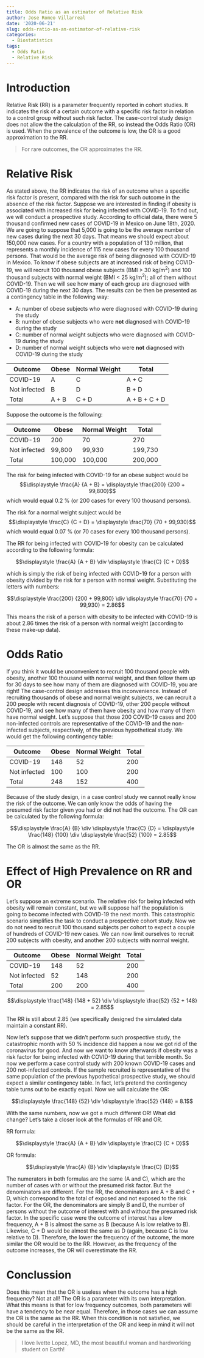 ---
title: Odds Ratio as an estimator of Relative Risk
author: Jose Romeo Villarreal
date: '2020-06-21'
slug: odds-ratio-as-an-estimator-of-relative-risk
categories: 
  - Biostatistics
tags:
  - Odds Ratio
  - Relative Risk
---

# Introduction
Relative Risk (RR) is a parameter frequently reported in cohort studies. It indicates the risk of a certain outcome with a specific risk factor in relation to a control group without such risk factor. The case-control study design does not allow the the calculation of the RR, so instead the Odds Ratio (OR) is used. When the prevalence of the outcome is low, the OR is a good approximation to the RR.

> For rare outcomes, the OR approximates the RR.

# Relative Risk
As stated above, the RR indicates the risk of an outcome when a specific risk factor is present, compared with the risk for such outcome in the absence of the risk factor. Suppose we are interested in finding if obesity is associated with increased risk for being infected with COVID-19. To find out, we will conduct a prospective study. According to official data, there were 5 thousand confirmed new cases of COVID-19 in Mexico on June 18th, 2020. We are going to suppose that 5,000 is going to be the average number of new cases during the next 30 days. That means we should expect about 150,000 new cases. For a country with a population of 130 million, that represents a monthly incidence of 115 new cases for every 100 thousand persons. That would be the average risk of being diagnosed with COVID-19 in Mexico. To know if obese subjects are at increased risk of being COVID-19, we will recruit 100 thousand obese subjects (BMI > 30 kg/m^2^) and 100 thousand subjects with normal weight (BMI < 25 kg/m^2^); all of them without COVID-19. Then we will see how many of each group are diagnosed with COVID-19 during the next 30 days. The results can be then be presented as a contingency table in the following way:

* A: number of obese subjects who were diagnosed with COVID-19 during the study
* B: number of obese subjects who were **not** diagnosed with COVID-19 during the study
* C: number of normal weight subjects who were diagnosed with COVID-19 during the study
* D: number of normal weight subjects who were **not** diagnosed with COVID-19 during the study

Outcome | Obese | Normal Weight | Total
---|---|---|---
COVID-19 | A | C | A + C
Not infected | B | D | B + D
Total | A + B | C + D | A + B + C + D

Suppose the outcome is the following:

Outcome | Obese | Normal Weight | Total
---|---|---|---
COVID-19 | 200 | 70 | 270
Not infected | 99,800 | 99,930 | 199,730
Total | 100,000 | 100,000 | 200,000

The risk for being infected with COVID-19 for an obese subject would be $$\displaystyle \frac{A} {A + B} = \displaystyle \frac{200} {200 + 99,800}$$
which would equal 0.2 % (or 200 cases for every 100 thousand persons).

The risk for a normal weight subject would be $$\displaystyle \frac{C} {C + D} = \displaystyle \frac{70} {70 + 99,930}$$
which would equal 0.07 % (or 70 cases for every 100 thousand persons).

The RR for being infected with COVID-19 for obesity can be calculated according to the following formula:

$$\displaystyle \frac{A} {A + B} \div \displaystyle \frac{C} {C + D}$$

which is simply the risk of being infected with COVID-19 for a person with obesity divided by the risk for a person with normal weight. Substituting the letters with numbers:

$$\displaystyle \frac{200} {200 + 99,800} \div \displaystyle \frac{70} {70 + 99,930} = 2.86$$

This means the risk of a person with obesity to be infected with COVID-19 is about 2.86 times the risk of a person with normal weight (according to these make-up data).

# Odds Ratio

If you think it would be unconvenient to recruit 100 thousand people with obesity, another 100 thousand with normal weight, and then follow them up for 30 days to see how many of them are diagnosed with COVID-19, you are right! The case-control design addresses this inconvenience. Instead of recruiting thousands of obese and normal weight subjects, we can recruit a 200 people with recent diagnosis of COVID-19, other 200 people without COVID-19, and see how many of them have obesity and how many of them have normal weight. Let's suppose that those 200 COVID-19 cases and 200 non-infected controls are representative of the COVID-19 and the non-infected subjects, respectively, of the previous hypothetical study. We would get the following contingency table:

Outcome | Obese | Normal Weight | Total
---|---|---|---
COVID-19 | 148 | 52 | 200
Not infected | 100 | 100 | 200
Total | 248 | 152 | 400

Because of the study design, in a case control study we cannot really know the risk of the outcome. We can only know the odds of having the presumed risk factor given you had or did not had the outcome. The OR can be calculated by the following formula:

$$\displaystyle \frac{A} {B} \div \displaystyle \frac{C} {D} = \displaystyle \frac{148} {100} \div \displaystyle \frac{52} {100} = 2.85$$

The OR is almost the same as the RR.

# Effect of High Prevalence on RR and OR

Let's suppose an extreme scenario. The relative risk for being infected with obesity will remain constant, but we will suppose half the population is going to become infected with COVID-19 the next month. This catastrophic scenario simplifies the task to conduct a prospective cohort study. Now we do not need to recruit 100 thousand subjects per cohort to expect a couple of hundreds of COVID-19 new cases. We can now limit ourselves to recruit 200 subjects with obesity, and another 200 subjects with normal weight.

Outcome | Obese | Normal Weight | Total
---|---|---|---
COVID-19 | 148 | 52 | 200
Not infected | 52 | 148 | 200
Total | 200 | 200 | 400

$$\displaystyle \frac{148} {148 + 52} \div \displaystyle \frac{52} {52 + 148} = 2.85$$

The RR is still about 2.85 (we specifically designed the simulated data maintain a constant RR). 

Now let's suppose that we didn't perform such prospective study, the catastrophic month with 50 % incidence did happen a now we got rid of the coronavirus for good. And now we want to know afterwards if obesity was a risk factor for being infected with COVID-19 during that terrible month. So now we perform a case control study with 200 known COVID-19 cases and 200 not-infected controls. If the sample recruited is representative of the same population of the previous hypothetical prospective study, we should expect a similar contingency table. In fact, let's pretend the contingency table turns out to be exactly equal. Now we will calculate the OR:

$$\displaystyle \frac{148} {52} \div \displaystyle \frac{52} {148} = 8.1$$

With the same numbers, now we got a much different OR! What did change? Let's take a closer look at the formulas of RR and OR.

RR formula:

$$\displaystyle \frac{A} {A + B} \div \displaystyle \frac{C} {C + D}$$

OR formula:

$$\displaystyle \frac{A} {B} \div \displaystyle \frac{C} {D}$$

The numerators in both formulas are the same (A and C), which are the number of cases with or without the presumed risk factor. But the denominators are different. For the RR, the denominators are A + B and C + D, which correspond to the total of exposed and not exposed to the risk factor. For the OR, the denominators are simply B and D, the number of persons without the outcome of interest with and without the presumed risk factor. In the specific case were the outcome of interest has a low frequency, A + B is almost the same as B (because A is low relative to B). Likewise, C + D would be almost the same as D (again, because C is low relative to D). Therefore, the lower the frequency of the outcome, the more similar the OR would be to the RR. However, as the frequency of the outcome increases, the OR will overestimate the RR.

# Conclussion
Does this mean that the OR is useless when the outcome has a high frequency? Not at all! The OR is a parameter with its own interpretation. What this means is that for low frequency outcomes, both parameters will have a tendency to be near equal. Therefore, in those cases we can assume the OR is the same as the RR. When this condition is not satisfied, we should be careful in the interpretation of the OR and keep in mind it will not be the same as the RR.

> I love Ivette Lopez, MD, the most beautiful woman and hardworking student on Earth!
